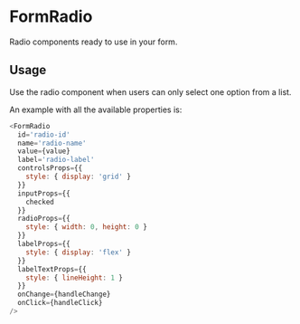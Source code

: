 
<Meta title="DCXLibrary/Form/Radio/documentation" component={FormRadio} />

# FormRadio

Radio components ready to use in your form.

## Usage

Use the radio component when users can only select one option from a list.

An example with all the available properties is:

```js
<FormRadio
  id='radio-id'
  name='radio-name'
  value={value}
  label='radio-label'
  controlsProps={{
    style: { display: 'grid' }
  }}
  inputProps={{
    checked
  }}
  radioProps={{ 
    style: { width: 0, height: 0 } 
  }}
  labelProps={{
    style: { display: 'flex' }
  }}
  labelTextProps={{
    style: { lineHeight: 1 }
  }}
  onChange={handleChange}
  onClick={handleClick}
/>
```

<Props of={FormRadio} />
